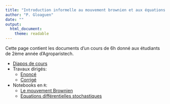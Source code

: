 ```yaml
---
title: "Introduction informelle au mouvement brownien et aux équations différentielles stochastiques"
author: "P. Gloaguen"
date: ""
output: 
  html_document:
    theme: readable
---
```


Cette page contient les documents d'un cours de 6h donné aux étudiants de 2ème année d'Agroparistech.

- [Diapos de cours](teaching_docs/cours_diapos_MouvementBrownien.pdf)
- Travaux dirigés:
    - [Enoncé](teaching_docs/td_ennonce_MouvementBrownien.pdf)
    - [Corrigé](teaching_docs/td_corrige_MouvementBrownien.pdf)
- Notebooks en `R`:
    - [Le mouvement Brownien](teaching_notebooks/notebook_MB.html)
    - [Equations différentielles stochastiques](teaching_notebooks/notebook_EDS.html)